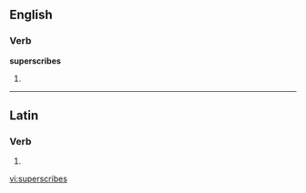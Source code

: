 ==English==

===Verb===
'''superscribes'''

# {{third-person singular of|[[superscribe]]}}

----

==Latin==

===Verb===
{{la-verb-form|superscrībēs}}

# {{conjugation of|superscribo|superscrībō|2|s|fut|act|ind|lang=la}}
{{count page|[[Wiktionary:Page count]]}}

[[vi:superscribes]]